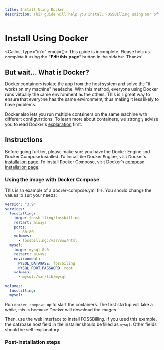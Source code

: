 ```yaml
---
title: Install Using Docker
description: This guide will help you install FOSSBilling using our official Docker image
---
```



# <FontAwesomeIcon icon={faDocker} /> Install Using Docker

<Callout type="info" emoji={<FontAwesomeIcon icon={faPersonDigging} />}>
    This guide is incomplete. Please help us complete it using the **"Edit this page"** button in the sidebar. Thanks!
</Callout>

## But wait... What is Docker?
Docker containers isolate the app from the host system and solve the "it works on my machine" headache. With this method, everyone using Docker runs virtually the same environment as the others. This is a great way to ensure that everyone has the same environment, thus making it less likely to have problems.

Docker also lets you run multiple containers on the same machine with different configurations. To learn more about containers, we strongly advise you to read Docker's [explanation](https://www.docker.com/resources/what-container/) first.

## Instructions
Before going further, please make sure you have the Docker Engine and Docker Compose installed. To install the Docker Engine, visit Docker's [installation page](https://docs.docker.com/engine/install/). To install Docker Compose, visit Docker's [compose installation page](https://docs.docker.com/compose/install/).

### Using the image with Docker Compose
This is an example of a docker-compose.yml file. You should change the values to suit your needs:

```yaml
version: "3.9"
services:
  fossbilling:
    image: fossbilling/fossbilling
    restart: always
    ports:
      - 80:80
    volumes:
      - fossbilling:/var/www/html
  mysql:
    image: mysql:8.0
    restart: always
    environment:
      MYSQL_DATABASE: fossbiling
      MYSQL_ROOT_PASSWORD: root
    volumes:
      - mysql:/var/lib/mysql
 
volumes:
  fossbilling:
  mysql:
```

Run `docker compose up` to start the containers. The first startup will take a while, this is because Docker will download the images.

Then, use the web interface to install FOSSBilling. If you used this example, the database host field in the installer should be filled as `mysql`. Other fields should be self-explanatory.


### Post-installation steps
